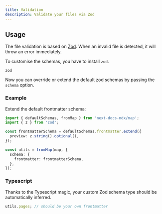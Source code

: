 ```yaml
---
title: Validation
description: Validate your files via Zod
---
```


## Usage

The file validation is based on [Zod](https://zod.dev). When an invalid file is
detected, it will throw an error immediately.

To customise the schemas, you have to install `zod`.

```package-install
zod
```

Now you can override or extend the default zod schemas by passing the `schema`
option.

### Example

Extend the default frontmatter schema:

```ts title="source.ts"
import { defaultSchemas, fromMap } from 'next-docs-mdx/map';
import { z } from 'zod';

const frontmatterSchema = defaultSchemas.frontmatter.extend({
  preview: z.string().optional(),
});

const utils = fromMap(map, {
  schema: {
    frontmatter: frontmatterSchema,
  },
});
```

### Typescript

Thanks to the Typescript magic, your custom Zod schema type should be automatically inferred.

```ts title="source.ts"
utils.pages; // should be your own frontmatter
```

